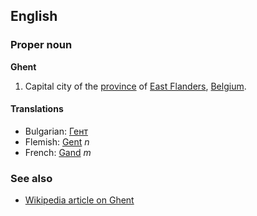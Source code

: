 ==English==

===Proper noun===
'''Ghent'''

#Capital city of the [[province]] of [[East Flanders]], [[Belgium]].

====Translations====
*Bulgarian: [[Гент]]
*Flemish: [[Gent]] ''n''
*French: [[Gand]] ''m''

===See also===
*[[en:Ghent|Wikipedia article on Ghent]]